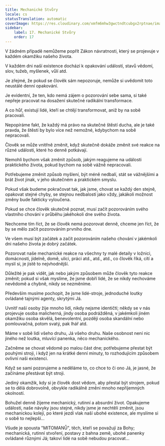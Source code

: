```yaml
---
title: Mechanické Stvůry
locale: cs
statusTranslation: automatic
coverImage: https://res.cloudinary.com/xmfm6mhw3gwctndtcubgx2rptnae/image/upload/v1740468922/small_cover_tratado_de_psicologia_revolucionaria_a4c0dca4e0.webp
sidebar:
    label: 17. Mechanické Stvůry
    order: 17
---
```

V žádném případě nemůžeme popřít Zákon návratnosti, který se projevuje v každém okamžiku našeho života.

V každém dni naší existence dochází k opakování událostí, stavů vědomí, slov, tužeb, myšlenek, vůlí atd.

Je zřejmé, že pokud se člověk sám nepozoruje, nemůže si uvědomit toto neustálé denní opakování.

Je evidentní, že ten, kdo nemá zájem o pozorování sebe sama, si také nepřeje pracovat na dosažení skutečné radikální transformace.

A co hůř, existují lidé, kteří se chtějí transformovat, aniž by na sobě pracovali.

Nepopíráme fakt, že každý má právo na skutečné štěstí ducha, ale je také pravda, že štěstí by bylo více než nemožné, kdybychom na sobě nepracovali.

Člověk se může vnitřně změnit, když skutečně dokáže změnit své reakce na různé události, které ho denně potkávají.

Nemohli bychom však změnit způsob, jakým reagujeme na události praktického života, pokud bychom na sobě vážně nepracovali.

Potřebujeme změnit způsob myšlení, být méně nedbalí, stát se vážnějšími a brát život jinak, v jeho skutečném a praktickém smyslu.

Pokud však budeme pokračovat tak, jak jsme, chovat se každý den stejně, opakovat stejné chyby, se stejnou nedbalostí jako vždy, jakákoli možnost změny bude fakticky vyloučena.

Pokud se chce člověk skutečně poznat, musí začít pozorováním svého vlastního chování v průběhu jakéhokoli dne svého života.

Nechceme tím říct, že se člověk nemá pozorovat denně, chceme jen říct, že by se mělo začít pozorováním prvního dne.

Ve všem musí být začátek a začít pozorováním našeho chování v jakémkoli dni našeho života je dobrý začátek.

Pozorovat naše mechanické reakce na všechny ty malé detaily v ložnici, domácnosti, jídelně, domě, ulici, práci atd., atd., atd., co člověk říká, cítí a myslí si, je jistě to nejvhodnější.

Důležité je pak vidět, jak nebo jakým způsobem může člověk tyto reakce změnit; pokud si však myslíme, že jsme dobří lidé, že se nikdy nechováme nevědomě a chybně, nikdy se nezměníme.

Především musíme pochopit, že jsme lidé-stroje, jednoduché loutky ovládané tajnými agenty, skrytými Já.

Uvnitř naší osoby žije mnoho lidí, nikdy nejsme identičtí; někdy se v nás projevuje osoba malicherná, jindy osoba podrážděná, v jakémkoli jiném okamžiku osoba skvělá, benevolentní, později osoba skandální nebo pomlouvačná, potom svatý, pak lhář atd.

Máme v sobě lidi všeho druhu, Já všeho druhu. Naše osobnost není nic jiného než loutka, mluvící panenka, něco mechanického.

Začněme se chovat vědomě po malou část dne; potřebujeme přestat být pouhými stroji, i když jen na krátké denní minuty, to rozhodujícím způsobem ovlivní naši existenci.

Když se sami pozorujeme a neděláme to, co chce to či ono Já, je jasné, že začínáme přestávat být stroji.

Jediný okamžik, kdy si je člověk dost vědom, aby přestal být strojem, pokud se to dělá dobrovolně, obvykle radikálně změní mnoho nepříjemných okolností.

Bohužel denně žijeme mechanický, rutinní a absurdní život. Opakujeme události, naše návyky jsou stejné, nikdy jsme je nechtěli změnit, jsou mechanickou kolejí, po které jezdí vlak naší ubohé existence, ale myslíme si o sobě to nejlepší...

Všude je spousta "MITOMANŮ", těch, kteří se považují za Bohy; mechanická, rutinní stvoření, postavy z bahna země, ubohé panenky ovládané různými Já; takoví lidé na sobě nebudou pracovat...

